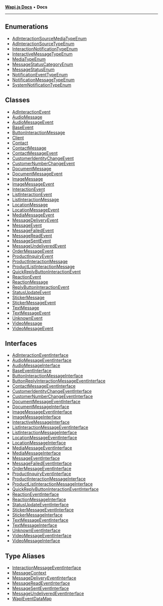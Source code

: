 [**Wapi.js Docs**](README.mdx) • **Docs**

***

## Enumerations

- [AdInteractionSourceMediaTypeEnum](enumerations/AdInteractionSourceMediaTypeEnum.mdx)
- [AdInteractionSourceTypeEnum](enumerations/AdInteractionSourceTypeEnum.mdx)
- [InteractionNotificationTypeEnum](enumerations/InteractionNotificationTypeEnum.mdx)
- [InteractiveMessageTypeEnum](enumerations/InteractiveMessageTypeEnum.mdx)
- [MediaTypeEnum](enumerations/MediaTypeEnum.mdx)
- [MessageStatusCategoryEnum](enumerations/MessageStatusCategoryEnum.mdx)
- [MessageStatusEnum](enumerations/MessageStatusEnum.mdx)
- [NotificationEventTypeEnum](enumerations/NotificationEventTypeEnum.mdx)
- [NotificationMessageTypeEnum](enumerations/NotificationMessageTypeEnum.mdx)
- [SystemNotificationTypeEnum](enumerations/SystemNotificationTypeEnum.mdx)

## Classes

- [AdInteractionEvent](classes/AdInteractionEvent.mdx)
- [AudioMessage](classes/AudioMessage.mdx)
- [AudioMessageEvent](classes/AudioMessageEvent.mdx)
- [BaseEvent](classes/BaseEvent.mdx)
- [ButtonInteractionMessage](classes/ButtonInteractionMessage.mdx)
- [Client](classes/Client.mdx)
- [Contact](classes/Contact.mdx)
- [ContactMessage](classes/ContactMessage.mdx)
- [ContactMessageEvent](classes/ContactMessageEvent.mdx)
- [CustomerIdentityChangeEvent](classes/CustomerIdentityChangeEvent.mdx)
- [CustomerNumberChangeEvent](classes/CustomerNumberChangeEvent.mdx)
- [DocumentMessage](classes/DocumentMessage.mdx)
- [DocumentMessageEvent](classes/DocumentMessageEvent.mdx)
- [ImageMessage](classes/ImageMessage.mdx)
- [ImageMessageEvent](classes/ImageMessageEvent.mdx)
- [InteractionEvent](classes/InteractionEvent.mdx)
- [ListInteractionEvent](classes/ListInteractionEvent.mdx)
- [ListInteractionMessage](classes/ListInteractionMessage.mdx)
- [LocationMessage](classes/LocationMessage.mdx)
- [LocationMessageEvent](classes/LocationMessageEvent.mdx)
- [MediaMessageEvent](classes/MediaMessageEvent.mdx)
- [MessageDeliveryEvent](classes/MessageDeliveryEvent.mdx)
- [MessageEvent](classes/MessageEvent.mdx)
- [MessageFailedEvent](classes/MessageFailedEvent.mdx)
- [MessageReadEvent](classes/MessageReadEvent.mdx)
- [MessageSentEvent](classes/MessageSentEvent.mdx)
- [MessageUndeliveredEvent](classes/MessageUndeliveredEvent.mdx)
- [OrderMessageEvent](classes/OrderMessageEvent.mdx)
- [ProductInquiryEvent](classes/ProductInquiryEvent.mdx)
- [ProductInteractionMessage](classes/ProductInteractionMessage.mdx)
- [ProductListInteractionMessage](classes/ProductListInteractionMessage.mdx)
- [QuickReplyButtonInteractionEvent](classes/QuickReplyButtonInteractionEvent.mdx)
- [ReactionEvent](classes/ReactionEvent.mdx)
- [ReactionMessage](classes/ReactionMessage.mdx)
- [ReplyButtonInteractionEvent](classes/ReplyButtonInteractionEvent.mdx)
- [StatusUpdateEvent](classes/StatusUpdateEvent.mdx)
- [StickerMessage](classes/StickerMessage.mdx)
- [StickerMessageEvent](classes/StickerMessageEvent.mdx)
- [TextMessage](classes/TextMessage.mdx)
- [TextMessageEvent](classes/TextMessageEvent.mdx)
- [UnknownEvent](classes/UnknownEvent.mdx)
- [VideoMessage](classes/VideoMessage.mdx)
- [VideoMessageEvent](classes/VideoMessageEvent.mdx)

## Interfaces

- [AdInteractionEventInterface](interfaces/AdInteractionEventInterface.mdx)
- [AudioMessageEventInterface](interfaces/AudioMessageEventInterface.mdx)
- [AudioMessageInterface](interfaces/AudioMessageInterface.mdx)
- [BaseEventInterface](interfaces/BaseEventInterface.mdx)
- [ButtonInteractionMessageInterface](interfaces/ButtonInteractionMessageInterface.mdx)
- [ButtonReplyInteractionMessageEventInterface](interfaces/ButtonReplyInteractionMessageEventInterface.mdx)
- [ContactMessageEventInterface](interfaces/ContactMessageEventInterface.mdx)
- [CustomerIdentityChangeEventInterface](interfaces/CustomerIdentityChangeEventInterface.mdx)
- [CustomerNumberChangeEventInterface](interfaces/CustomerNumberChangeEventInterface.mdx)
- [DocumentMessageEventInterface](interfaces/DocumentMessageEventInterface.mdx)
- [DocumentMessageInterface](interfaces/DocumentMessageInterface.mdx)
- [ImageMessageEventInterface](interfaces/ImageMessageEventInterface.mdx)
- [ImageMessageInterface](interfaces/ImageMessageInterface.mdx)
- [InteractiveMessageInterface](interfaces/InteractiveMessageInterface.mdx)
- [ListInteractionMessageEventInterface](interfaces/ListInteractionMessageEventInterface.mdx)
- [ListInteractionMessageInterface](interfaces/ListInteractionMessageInterface.mdx)
- [LocationMessageEventInterface](interfaces/LocationMessageEventInterface.mdx)
- [LocationMessageInterface](interfaces/LocationMessageInterface.mdx)
- [MediaMessageEventInterface](interfaces/MediaMessageEventInterface.mdx)
- [MediaMessageInterface](interfaces/MediaMessageInterface.mdx)
- [MessageEventInterface](interfaces/MessageEventInterface.mdx)
- [MessageFailedEventInterface](interfaces/MessageFailedEventInterface.mdx)
- [OrderMessageEventInterface](interfaces/OrderMessageEventInterface.mdx)
- [ProductInquiryEventInterface](interfaces/ProductInquiryEventInterface.mdx)
- [ProductInteractionMessageInterface](interfaces/ProductInteractionMessageInterface.mdx)
- [ProductListInteractionMessageInterface](interfaces/ProductListInteractionMessageInterface.mdx)
- [QuickReplyButtonInteractionEventInterface](interfaces/QuickReplyButtonInteractionEventInterface.mdx)
- [ReactionEventInterface](interfaces/ReactionEventInterface.mdx)
- [ReactionMessageInterface](interfaces/ReactionMessageInterface.mdx)
- [StatusUpdateEventInterface](interfaces/StatusUpdateEventInterface.mdx)
- [StickerMessageEventInterface](interfaces/StickerMessageEventInterface.mdx)
- [StickerMessageInterface](interfaces/StickerMessageInterface.mdx)
- [TextMessageEventInterface](interfaces/TextMessageEventInterface.mdx)
- [TextMessageInterface](interfaces/TextMessageInterface.mdx)
- [UnknownEventInterface](interfaces/UnknownEventInterface.mdx)
- [VideoMessageEventInterface](interfaces/VideoMessageEventInterface.mdx)
- [VideoMessageInterface](interfaces/VideoMessageInterface.mdx)

## Type Aliases

- [InteractionMessageEventInterface](type-aliases/InteractionMessageEventInterface.mdx)
- [MessageContext](type-aliases/MessageContext.mdx)
- [MessageDeliveryEventInterface](type-aliases/MessageDeliveryEventInterface.mdx)
- [MessageReadEventInterface](type-aliases/MessageReadEventInterface.mdx)
- [MessageSentEventInterface](type-aliases/MessageSentEventInterface.mdx)
- [MessageUndeliveredEventInterface](type-aliases/MessageUndeliveredEventInterface.mdx)
- [WapiEventDataMap](type-aliases/WapiEventDataMap.mdx)
